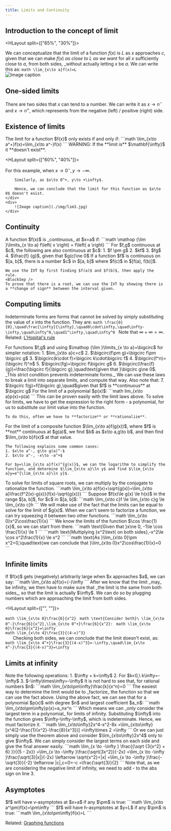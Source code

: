 ```yaml
---
title: Limits and Continuity
---
```


## Introduction to the concept of limit

<HLayout split={["65%", "30%"]}>
    <div>
        We can conceptualize that the limit of a function $f(x)$ is $L$ as $x$ approaches $c$, given that we can make $f(x)$ _as close to $L$ as we want_ for all $x$ sufficiently close to $a$, from both sides, _without actually letting $x$ be $a$. We can write this as:
        ```math
        \lim_{x\to a}f(x)=L
        ```
    </div>
    <div>
        ![Image caption](./img/Lim.jpg)
    </div>
</HLayout>

## One-sided limits

There are two sides that $x$ can tend to a number. We can write it as $x\to n^-$ and $x\to n^+$, which represents from the negative (left) / positive (right) side.

## Existence of limits

<Block title="Condition for limit to exist" variant="secondary">
    The limit for a function $f(x)$ only exists if and only if:
    ```math
    \lim_{x\to a^+}f(x)=\lim_{x\to a^-}f(x)
    ```
    WARNING: If the **limit is** $\mathbf{\infty}$ it **doesn't exist**.
</Block>

<HLayout split={["60%", "40%"]}>
    <div>
        For this example, when $x\to 0^-, y\to -\infty$.

        Similarly, as $x\to 0^+, y\to +\infty$.

        Hence, we can conclude that the limit for this function as $x\to 0$ doesn't exist.
    </div>
    <div>
        ![Image caption](./img/lim3.jpg)
    </div>

</HLayout>

## Continuity

<Block title="Continuity" variant="primary">
    A function $f(x)$ is _continuous_ at $x=a$ if:
    ```math
    \mathop {\lim }\limits_{x \to a} f\left( x \right) = f\left( a \right)
    ```
</Block>

<Block title="Continuity properties" variant="knowledge">
  For $f,g$ continuous at $c$, the following are also continuous at $c$: 1. $f
  \pm g$ 2. $kf$ 3. $fg$ 4. $\frac{f}
  {g}$, given that $g(c)\ne 0$
</Block>

<Block title="Intermediate value theorem (IVT)" variant="secondary">
    If a function $f$ is continuous on $[a, b]$, there is a number $c$ in $[a, b]$ where $f(c)$ in $[f(a), f(b)]$.

    We use the IVT by first finding $f(a)$ and $f(b)$, then apply the rule.
    <BlockSep />
    To prove that there is a root, we can use the IVT by showing there is a **change of sign** between the interval given.

</Block>

## Computing limits

<label id="sec:indeterminate"></label>
<Block title="Indeterminate forms" variant="primary">
    Indeterminate forms are forms that cannot be solved by simply substituting the value of $x$ into the function. They are:
    ```math
    \frac{0}{0},\quad\frac{\infty}{\infty},\quad0\cdot\infty,\quad\infty-\infty,\quad\infty^0,\quad1^\infty,\quad\infty^0
    ```
    Note that $\infty + \infty = \infty$. Related: [L'Hopital's rule](#sec:lhr)
</Block>

<Block title="Using the limit laws" variant="secondary">
    For functions $f,g$ and using $\mathop {\lim }\limits_{x \to a}=\bigcirc$ for simpler notation:
    1. $lim_{x\to a}c=c$
    2. $\bigcirc(f\pm g)=\bigcirc f\pm \bigcirc g$
    3. $\bigcirc(k\cdot f)=\bigcirc k\cdot\bigcirc f$
    4. $\bigcirc(f^n)=(\bigcirc f)^n$
    5. $\bigcirc(fg)=\bigcirc f\bigcirc g$
    6. $\bigcirc(\frac{f}{g})=\frac{\bigcirc f}{\bigcirc g},\quad\text{given that }\bigcirc g\ne 0$. _This strict condition prevents indeterminate forms._
    We can use these laws to break a limit into separate limits, and compute that way. Also note that:
    7. $\bigcirc f(g)=f(\bigcirc g),\quad$given that $f$ is **continuous** at $\bigcirc g$
</Block>

<Block title="Limit of a polynomial" variant="secondary">
    For the limit of a polynomial $p(x)$:
    ```math
    lim_{x\to a}p(x)=p(a)
    ```
    This can be proven easily with the limit laws above.
</Block>

<Block title="Techniques to compute limits" variant="knowledge">
    To solve for limits, we have to get the expression to the right form - a polynomial, for us to substitute our limit value into the function.

    To do this, often we have to **factorize** or **rationalize**.

</Block>

<Block title="Limits of composite functions" variant="knowledge">
    For the limit of a composite function $\lim_{x\to a}f(g(x))$, where $f$ is **not** continuous at $g(a)$, we find $b$ as $x\to a,g\to b$, and then find $\lim_{x\to b}f(x)$ at that value.

    The following explains some common cases:
    1. $x\to a^-, g\to g(a)^-$
    2. $x\to a^-, -x\to -a^+$

    For $y=\lim_{x\to a}f(x)^{g(x)}$, we can the logarithm to simplify the function, and determine $\lim_{x\to a}\ln y$ and find $\lim_{x\to a}y=e^{\lim_{x\to a}\ln y}$.

</Block>

<Block title="Limits of square roots" variant="knowledge">
    To solve for limits of square roots, we can multiply by the conjugate to rationalize the function.
    ```math
    \lim_{x\to a}f(x)+\sqrt{g(x)}=\lim_{x\to a}\frac{f^2(x)-g(x)}{f(x)-\sqrt{g(x)}}
    ```
</Block>

<Block title="The squeeze / sandwich theorem" variant="secondary">
    Suppose $f(x)\le g(x) \le h(x)$ in the range $[a, b]$, for $c$ in $[a, b]$:
    ```math
    \lim_{x\to c}f \le \lim_{x\to c}g \le \lim_{x\to c}h
    ```
    We will make use of the fact that the limits can be equal to solve for the limit of $g(x)$.
</Block>

<Block title="Squeezing a function" variant="example">
    When we can't seem to factorize a function, we can try squeezing it between two other functions.
    ```math
    \lim_{x\to 0}x^2\cos\frac{1}{x}
    ```
    We know the limits of the function $\cos \frac{1}{x}$, so we can start from there.
    ```math
    \text{Given that }x\ne 0, -1\le \cos \frac{1}{x} \le 1
    ```
    ```math
    \text{Multiplying }x^2\text{ on both sides},-x^2\le \cos x^2\frac{1}{x} \le x^2
    ```
    ```math
    \text{As }\lim_{x\to 0}\pm x^2=0,\quad\text{we can conclude that }\lim_{x\to 0}x^2\cos\frac{1}{x}=0
    ```
</Block>

## Infinite limits

<Block title="Determining infinite limits" variant="knowledge">
    If $f(x)$ gets (negatively) arbitrarily large when $x approaches $a$, we can say:
    ```math
    \lim_{x\to a}f(x)=(-)\infty
    ```
    After we know that the limit _may_ be infinity, we then have to make sure that _the limit is the same from both sides_, so that the limit is actually $\infty$. We can do so by plugging numbers which are approaching the limit from both sides.
</Block>

<HLayout split={["", ""]}>
    <div>
        <Block title="Infinite limit exists" variant="example">
            ```math
            \lim_{x\to 0}\frac{6}{x^2}
            ```
            ```math
            \text{Consider both}\ \lim_{x\to 0^-}\frac{6}{x^2},\lim_{x\to 0^+}\frac{6}{x^2}:
            ```
            ```math
            \lim_{x\to 0}\frac{6}{x^2}=\infty
            ```
        </Block>
    </div>
    <div>
        <Block title="Infinite limit doesn't exist" variant="example">
            ```math
            \lim_{x\to 4}\frac{3}{(4-x)^3}
            ```
            <center>
                Checking both sides, we can conclude that the limit doesn't exist, as:
            </center>
            ```math
            \lim_{x\to 4^+}\frac{3}{(4-x)^3}=-\infty,\quad\lim_{x\to 4^-}\frac{3}{(4-x)^3}=\infty
            ```
        </Block>
    </div>
</HLayout>

## Limits at infinity

<Block title="Infinity operations" variant="secondary">
    Note the following operations:
    1. $\infty + k=\infty$
    2. For $k<0,\ k\infty=-\infty$
    3. $-\infty\times\infty=-\infty$
</Block>

<Block title="Determining limits of infinity" variant="knowledge">
    It is not hard to see that, for rational numbers $n$:
    ```math
    \lim_{x\to\pm\infty}\frac{k}{x^n}=0
    ```
    The easiest way to determine the limit would be to _factorize_ the function so that we can use the fact above.
</Block>

<Block title="Determining limits of infinity of polynomials" variant="secondary">
    Using the above fact, we can see that for a polynomial $p(x)$ with degree $n$ and largest coefficient $a_n$:
    ```math
    \lim_{x\to\pm\infty}p(x)=a_nx^n
    ```
    Which means we can _only consider the largest term in a polynomial_ for limits of infinity.
</Block>

<Block title="Indeterminate forms by substitution of infinity" variant="example">
    Substituting $\infty$ into the function gives $\infty-\infty-\infty$, which is indeterminate. Hence, we must factorize it.
    ```math
    \lim_{x\to\infty}2x^4-x^2-8x =\lim_{x\to\infty}[x^4(2-\frac{1}{x^2}-\frac{8}{x^3})] =\infty\times 2 =\infty
    ```
    Or we can just simply use the theorem above and consider $\lim_{x\to\infty}2x^4$ only to give $\infty$.
</Block>

<Block title="Factor polynomials limit to infinity" variant="example">
    We can simply consider the largest terms on each side and give the final answer easily.
    ```math
    \lim_{x \to -\infty } \frac{{\sqrt {3{x^2} + 6} }}{{5 - 2x}} =\lim_{x \to -\infty }\frac{\sqrt{3x^2}}{-2x} =\lim_{x \to -\infty }\frac{\sqrt{3}|x|}{-2x} \leftarrow \sqrt{x^2}=|x| =\lim_{x \to -\infty }\frac{-\sqrt{3}}{-2} \leftarrow |c|,c<0=-c =\frac{\sqrt{3}}{2}
    ```
    Note that, as we are considering the negative limit of infinity, we need to add - to the abs sign on line 3.
</Block>

## Asymptotes

<Block title="Vertical asymptotes" variant="primary">
    $f$ will have v-asymptotes at $x=a$ if any $\pm$ is true:
    ```math
    \lim_{x\to a^\pm}f(x)=\pm\infty
    ```
</Block>

<Block title="Horizontal asymptotes" variant="primary">
    $f$ will have h-asymptotes at $y=L$ if any $\pm$ is true:
    ```math
    \lim_{x\to\pm\infty}f(x)=L
    ```
</Block>

Related: [Graphing functions](#sec:graph)
